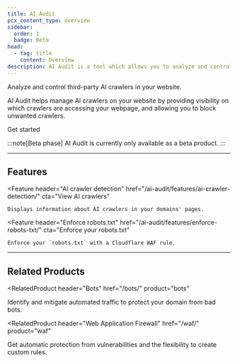```yaml
---
title: AI Audit
pcx_content_type: overview
sidebar:
  order: 1
  badge: Beta
head:
  - tag: title
    content: Overview
description: AI Audit is a tool which allows you to analyze and control how third-party AI crawlers interact with your website.
---
```



<Description>

Analyze and control third-party AI crawlers in your website.

</Description>

<Plan type="all" />

AI Audit helps manage AI crawlers on your website by providing visibility on which crawlers are accessing your webpage, and allowing you to block unwanted crawlers.

<LinkButton href="/ai-audit/get-started/">Get started </LinkButton>

:::note[Beta phase]
AI Audit is currently only available as a beta product.
:::

---

## Features

<Feature
	header="AI crawler detection"
	href="/ai-audit/features/ai-crawler-detection/"
	cta="View AI crawlers"
>
	Displays information about AI crawlers in your domains' pages.
</Feature>

<Feature
	header="Enforce robots.txt"
	href="/ai-audit/features/enforce-robots-txt/"
	cta="Enforce your robots.txt"
>
	Enforce your `robots.txt` with a Cloudflare WAF rule.
</Feature>

---

## Related Products

<RelatedProduct
	header="Bots"
	href="/bots/"
	product="bots"
>
Identify and mitigate automated traffic to protect your domain from bad bots.
</RelatedProduct>

<RelatedProduct
	header="Web Application Firewall"
	href="/waf/"
	product="waf"
>
Get automatic protection from vulnerabilities and the flexibility to create custom rules.
</RelatedProduct>